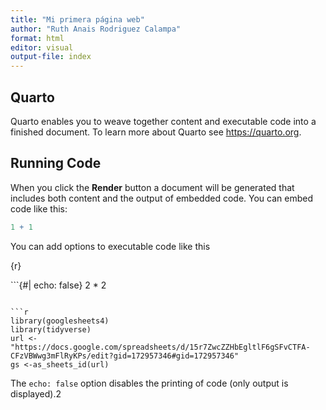 ```yaml
---
title: "Mi primera página web"
author: "Ruth Anais Rodriguez Calampa"
format: html
editor: visual
output-file: index
---
```


## Quarto

Quarto enables you to weave together content and executable code into a finished document. To learn more about Quarto see <https://quarto.org>.

## Running Code

When you click the **Render** button a document will be generated that includes both content and the output of embedded code. You can embed code like this:

```r
1 + 1
```

You can add options to executable code like this

{r}

```{#| echo: false}
2 * 2

```

```r
library(googlesheets4)
library(tidyverse)
url <- "https://docs.google.com/spreadsheets/d/15r7ZwcZZHbEgltlF6gSFvCTFA-CFzVBWwg3mFlRyKPs/edit?gid=172957346#gid=172957346" 
gs <-as_sheets_id(url)

```

The `echo: false` option disables the printing of code (only output is displayed).2
